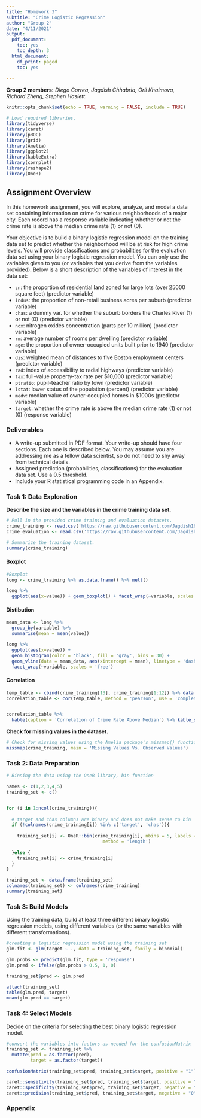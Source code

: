 ---
title: "Homework 3"
subtitle: "Crime Logistic Regression"
author: "Group 2"
date: "4/11/2021"
output:
  pdf_document:
    toc: yes
    toc_depth: 3
  html_document:
    df_print: paged
    toc: yes
  
---

**Group 2 members:** _Diego Correa, Jagdish Chhabria, Orli Khaimova, Richard Zheng, Stephen Haslett_.

```{r setup, include=FALSE}
knitr::opts_chunk$set(echo = TRUE, warning = FALSE, include = TRUE)

# Load required libraries.
library(tidyverse)
library(caret)
library(pROC)
library(grid)
library(Amelia)
library(ggplot2)
library(kableExtra)
library(corrplot)
library(reshape2)
library(OneR)
```


## Assignment Overview

In this homework assignment, you will explore, analyze, and model a data set containing information on crime for various neighborhoods of a major city. Each record has a response variable indicating whether or not the crime rate is above the median crime rate (1) or not (0).

Your objective is to build a binary logistic regression model on the training data set to predict whether the neighborhood will be at risk for high crime levels. You will provide classifications and probabilities for the evaluation data set using your binary logistic regression model. You can only use the variables given to you (or variables that you derive from the variables provided). Below is a short description of the variables of interest in the data set:

* `zn`: the proportion of residential land zoned for large lots (over 25000 square feet) (predictor variable)
* `indus`: the proportion of non-retail business acres per suburb (predictor variable)
* `chas`: a dummy var. for whether the suburb borders the Charles River (1) or not (0) (predictor variable)
* `nox`: nitrogen oxides concentration (parts per 10 million) (predictor variable)
* `rm`: average number of rooms per dwelling (predictor variable)
* `age`: the proportion of owner-occupied units built prior to 1940 (predictor variable)
* `dis`: weighted mean of distances to five Boston employment centers (predictor variable)
* `rad`: index of accessibility to radial highways (predictor variable)
* `tax`: full-value property-tax rate per $10,000 (predictor variable)
* `ptratio`: pupil-teacher ratio by town (predictor variable)
* `lstat`: lower status of the population (percent) (predictor variable)
* `medv`: median value of owner-occupied homes in $1000s (predictor variable)
* `target`: whether the crime rate is above the median crime rate (1) or not (0) (response variable)

\clearpage

### Deliverables

* A write-up submitted in PDF format. Your write-up should have four sections. Each one is described below. You may assume you are addressing me as a fellow data scientist, so do not need to shy away from technical details.
* Assigned prediction (probabilities, classifications) for the evaluation data set. Use a 0.5 threshold.
* Include your R statistical programming code in an Appendix.

### Task 1: Data Exploration

**Describe the size and the variables in the crime training data set.**

```{r, dataExploration, echo=FALSE}
# Pull in the provided crime training and evaluation datasets.
crime_training <- read.csv('https://raw.githubusercontent.com/Jagdish16/CUNY_DATA_621/main/homework%203/crime-training-data_modified.csv')
crime_evaluation <- read.csv('https://raw.githubusercontent.com/Jagdish16/CUNY_DATA_621/main/homework%203/crime-evaluation-data_modified.csv')

# Summarize the training dataset.
summary(crime_training)
```

#### Boxplot

```{r}
#Boxplot
long <- crime_training %>% as.data.frame() %>% melt()

long %>%
  ggplot(aes(x=value)) + geom_boxplot() + facet_wrap(~variable, scales = 'free')
```
#### Distibution

```{r}
mean_data <- long %>%  
  group_by(variable) %>%
  summarise(mean = mean(value))

long %>%
  ggplot(aes(x=value)) +
  geom_histogram(color = 'black', fill = 'gray', bins = 30) +
  geom_vline(data = mean_data, aes(xintercept = mean), linetype = 'dashed', color = 'blue') +
  facet_wrap(~variable, scales = 'free')
```


#### Correlation

```{r}
temp_table <- cbind(crime_training[13], crime_training[1:12]) %>% data.frame()
correlation_table <- cor(temp_table, method = 'pearson', use = 'complete.obs')[,1]


correlation_table %>%
  kable(caption = 'Correlation of Crime Rate Above Median') %>% kable_styling()
```




\clearpage

**Check for missing values in the dataset.**

```{r, dataExplorationVisulization, echo=FALSE}
# Check for missing values using the Amelia package's missmap() function.
missmap(crime_training, main = 'Missing Values Vs. Observed Values')
```

### Task 2: Data Preparation






```{r}
# Binning the data using the OneR library, bin function

names <- c(1,2,3,4,5)
training_set <- c()


for (i in 1:ncol(crime_training)){
  
  # target and chas columns are binary and does not make sense to bin
  if (!colnames(crime_training[i]) %in% c('target', 'chas')){
  
    training_set[i] <- OneR::bin(crime_training[i], nbins = 5, labels = names,
                                    method = 'length')
      
  }else {
    training_set[i] <- crime_training[i]
  }
}

training_set <- data.frame(training_set)
colnames(training_set) <- colnames(crime_training)
summary(training_set)
```



### Task 3: Build Models

Using the training data, build at least three different binary logistic regression models, using different variables (or the same variables with different transformations).


```{r}
#creating a logistic regression model using the training set
glm.fit <- glm(target ~ ., data = training_set, family = binomial)
```


```{r}
glm.probs <- predict(glm.fit, type = 'response')
glm.pred <- ifelse(glm.probs > 0.5, 1, 0)

training_set$pred <- glm.pred

attach(training_set)
table(glm.pred, target)
mean(glm.pred == target)

```


### Task 4: Select Models

Decide on the criteria for selecting the best binary logistic regression model.


```{r}
#convert the variables into factors as needed for the confusionMatrix
training_set <- training_set %>%
  mutate(pred = as.factor(pred),
         target = as.factor(target))

confusionMatrix(training_set$pred, training_set$target, positive = "1")

caret::sensitivity(training_set$pred, training_set$target, positive = "1")
caret::specificity(training_set$pred, training_set$target, negative = "0")
caret::precision(training_set$pred, training_set$target, negative = "0")

```


### Appendix
